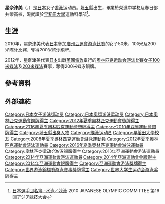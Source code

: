 {{noteTA|G1=Aquatics}}
{{Infobox Swimmer
| swimmername = 星奈津美
| image       = Kazan 2015 - Natsumi Hoshi semi 200m butterfly.JPG
| caption     = 2015年喀山世界游泳錦標賽
| fullname    =  
| nationality = {{JPN}}
| strokes     = [[蝶泳|蝶泳]]
| club        = 
| collegeteam = [[早稻田大學|早稻田大學]]
| birth_date   = {{birth date and age|1990|8|21}}<ref name="OLYMPIC">[http://www.joc.or.jp/games/olympic/london/sports/swimming/team/hoshinatsumi.html 水泳・競泳の日本代表選手団一覧 - 選手 星奈津美] {{Wayback|url=http://www.joc.or.jp/games/olympic/london/sports/swimming/team/hoshinatsumi.html |date=20210614212445 }} 2012 JAPANESE OLYMPIC COMMITTEE  第30回 オリンピック競技大会{{ja}}</ref>
| birth_place  = {{JPN}}[[埼玉縣|埼玉縣]][[越谷市|越谷市]]
| height      = {{height|m=1.64}}<ref name="OLYMPIC"/>
| weight      = {{weight|kg=54}}<ref name="OLYMPIC"/>
| medaltemplates =
{{MedalCountry | {{JPN}}}}
{{MedalSport | 女子[[游泳|游泳]]}}
{{MedalCompetition|[[奧林匹克運動會|奧林匹克運動會]]}}
{{MedalBronze| [[2012年夏季奧林匹克運動會|2012 倫敦]] | [[2012年夏季奧林匹克運動會游泳比賽|200米蝶泳]]}} 
{{MedalCompetition | [[世界游泳錦標賽|世界游泳錦標賽]]}}
{{MedalGold | [[2015年世界游泳錦標賽|2015 喀山]] | [[2015年世界游泳錦標賽游泳比賽|200米蝶泳]] }}
{{MedalCompetition | [[泛太平洋游泳锦标赛|泛太平洋游泳锦标赛]]}}
{{MedalSilver | [[2014年泛太平洋游泳锦标赛|2014 黄金海岸]] | 200米蝶泳 }}
{{MedalCompetition | [[亞洲運動會|亞洲運動會]]}}
{{MedalGold | [[2014年亞洲運動會|2014 仁川]] | [[2014年亞洲運動會游泳比賽|4×100米混合泳接力]] }}
{{MedalSilver | [[2010年亞洲運動會|2010 廣州]] | [[2010年亞洲運動會游泳比賽|200米蝶泳]] }}
{{MedalSilver | 2014 仁川 | 200米蝶泳 }}
}}
{{世大運獎牌記錄
|項目=游泳
|a1=2011
|b1=2
|c1=200公尺蝶式
}}
{{Japanese|japanese=星 奈津美|kana=ほし なつみ|romaji=Hoshi Natsumi}}
'''星奈津美'''（{{lang|ja|'''ほし なつみ'''}}，{{bd|1990年|8月21日||}}）是[[日本|日本]]女子[[游泳|游泳]]运动员。[[埼玉縣|埼玉縣]]出生，畢業於榮進中学校及春日部共榮高校，現就讀於[[早稻田大學|早稻田大學]]運動科學部<ref>[http://www.joc.or.jp/int_games/asia/2010/pdf/member/02_swimming.pdf 日本選手団名簿 -水泳／競泳] {{Wayback|url=http://www.joc.or.jp/int_games/asia/2010/pdf/member/02_swimming.pdf |date=20111018003544 }}2010 JAPANESE OLYMPIC COMMITTEE  第16回アジア競技大会{{ja}}</ref>。

==生涯==
2010年，星奈津美代表[[2010年亚洲运动会日本代表团|日本]]參加[[2010年亞洲運動會|廣州亞運會]][[2010年亞洲運動會游泳比賽|游泳比賽]]的女子50米、100米及200米蝶泳比賽，奪得200米蝶泳銀牌。

2012年，星奈津美代表[[2012年夏季奧林匹克運動會日本代表團|日本]]出戰[[英國|英國]][[倫敦|倫敦]]舉行的[[2012年夏季奥林匹克运动会|奥林匹克运动会]][[2012年夏季奧林匹克運動會游泳比賽|游泳比賽]][[2012年夏季奧林匹克運動會女子100米蝶泳比賽|女子100米蝶泳]]及[[2012年夏季奧林匹克運動會女子200米蝶泳比賽|200米蝶泳]]賽事，奪得200米蝶泳銅牌。

== 參考資料 ==
{{Reflist}}

== 外部連結 ==

{{DEFAULTSORT:HOSHI Natsumi}}

[[Category:日本女子游泳运动员|Category:日本女子游泳运动员]]
[[Category:日本奥运游泳运动员|Category:日本奥运游泳运动员]]
[[Category:日本奧林匹克運動會銅牌得主|Category:日本奧林匹克運動會銅牌得主]]
[[Category:2012年夏季奧林匹克運動會獎牌得主|Category:2012年夏季奧林匹克運動會獎牌得主]]
[[Category:2016年夏季奧林匹克運動會獎牌得主|Category:2016年夏季奧林匹克運動會獎牌得主]]
[[Category:2010年亞洲運動會銀牌得主|Category:2010年亞洲運動會銀牌得主]]
[[Category:埼玉縣出身人物|Category:埼玉縣出身人物]]
[[Category:蝶泳运动员|Category:蝶泳运动员]]
[[Category:早稻田大學校友|Category:早稻田大學校友]]
[[Category:2008年夏季奧林匹克運動會游泳運動員|Category:2008年夏季奧林匹克運動會游泳運動員]]
[[Category:2012年夏季奧林匹克運動會游泳運動員|Category:2012年夏季奧林匹克運動會游泳運動員]]
[[Category:2016年夏季奧林匹克運動會游泳運動員|Category:2016年夏季奧林匹克運動會游泳運動員]]
[[Category:奥林匹克运动会游泳铜牌得主|Category:奥林匹克运动会游泳铜牌得主]]
[[Category:2010年亞洲運動會游泳運動員|Category:2010年亞洲運動會游泳運動員]]
[[Category:2014年亞洲運動會游泳運動員|Category:2014年亞洲運動會游泳運動員]]
[[Category:2014年亞洲運動會金牌得主|Category:2014年亞洲運動會金牌得主]]
[[Category:2014年亞洲運動會銀牌得主|Category:2014年亞洲運動會銀牌得主]]
[[Category:亞洲運動會游泳獎牌得主|Category:亞洲運動會游泳獎牌得主]]
[[Category:世界游泳錦標賽游泳賽事獎牌得主|Category:世界游泳錦標賽游泳賽事獎牌得主]]
[[Category:世界大学生运动会游泳奖牌得主|Category:世界大学生运动会游泳奖牌得主]]